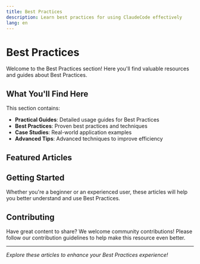 ```yaml
---
title: Best Practices
description: Learn best practices for using ClaudeCode effectively
lang: en
---
```


# Best Practices

Welcome to the Best Practices section! Here you'll find valuable resources and guides about Best Practices.

## What You'll Find Here

This section contains:

- **Practical Guides**: Detailed usage guides for Best Practices
- **Best Practices**: Proven best practices and techniques
- **Case Studies**: Real-world application examples
- **Advanced Tips**: Advanced techniques to improve efficiency

## Featured Articles

<Cards>
  <Card 
    title="The Master Engineering Workflow That Delivers 5x Productivity" 
    description="Discover the systematic prompt engineering workflow used by top engineers to achieve 5x higher throughput. Learn how to plan engineering projects from scratch with structured exploration, clarifying questions, file tree diagrams, and detailed change plans."
    href="/docs/en/best-practices/master-engineering-workflow-5x-productivity" 
  />
  <Card 
    title="99.9% AI-Driven Development: A Comprehensive Implementation Guide" 
    description="Learn how to achieve near-complete AI automation in software development through systematic practices, advanced tooling, and proven architectural patterns that enable rapid, high-quality code delivery."
    href="/docs/en/best-practices/99-percent-ai-development-comprehensive-guide" 
  />
  <Card 
    title="How I use Claude Code (+ my best tips)" 
    description="A comprehensive guide from a Cursor power user who switched to Claude Code, including practical tips, workflow optimization, and real-world usage patterns."
    href="/docs/en/best-practices/builder-claude-code" 
  />
  <Card 
    title="Cal Rueb's Claude Code Best Practices" 
    description="Essential Claude Code best practices from Anthropic's Cal Rueb, covering everything from basic setup to advanced techniques with embedded YouTube video."
    href="/docs/en/best-practices/cal-rueb-claude-code-best-practices" 
  />
  <Card 
    title="Claude Code Best Practices" 
    description="Best practices for effective agentic coding with Claude Code."
    href="/docs/en/best-practices/claude-code-best-practices" 
  />
  <Card 
    title="Effective Context Engineering for AI Agents" 
    description="A comprehensive guide to context engineering - the evolution from prompt engineering to managing the holistic state available to LLMs for building steerable, effective agents. Learn strategies for optimizing context windows, managing attention budgets, and designing efficient agent architectures."
    href="/docs/en/best-practices/effective-context-engineering-for-ai-agents" 
  />
  <Card 
    title="From Random Conversations to Reproducible Production: A Claude Code Advanced Workflow Guide" 
    description="Transform chaotic AI-assisted development into a structured, document-first, diff-driven workflow that delivers predictable results through systematic planning and execution."
    href="/docs/en/best-practices/claude-code-production-workflow" 
  />
  <Card 
    title="My Current AI Dev Workflow" 
    description="Peter Steinberger's optimized AI development workflow using Ghostty, Claude Code, and minimal tooling for maximum productivity"
    href="/docs/en/best-practices/optimal-ai-development-workflow" 
  />
  <Card 
    title="33 Claude Code Setup Tips You NEED to Know" 
    description="Master Claude Code with 33 essential tips covering shortcuts, prompting techniques, MCP servers, project rules, and automation hooks. Transform from beginner to expert level productivity."
    href="/docs/en/best-practices/claude-code-setup-tips" 
  />
  <Card 
    title="One and a Half Months of Intensive Claude Code Usage Experience" 
    description="Personal experience and insights from intensive use of Claude Code over one and a half months"
    href="/docs/en/best-practices/onevcat-claude-code-experience" 
  />
  <Card 
    title="6 Weeks of Claude Code" 
    description="A retrospective on using Claude Code for 6 weeks in production development"
    href="/docs/en/best-practices/six-weeks-of-claude-code" 
  />
  <Card 
    title="How I Use Claude Code" 
    description="A comprehensive guide to effective Claude Code usage patterns, from thread management to MCP servers, planning modes, and productivity tips for AI-assisted development."
    href="/docs/en/best-practices/how-i-use-claude-code" 
  />
  <Card 
    title="Field Notes From Shipping Real Code With Claude" 
    description="A comprehensive guide to AI-assisted development that actually works in production. Learn the three modes of vibe-coding, infrastructure setup, and the sacred rule of human-written tests."
    href="/docs/en/best-practices/field-notes-shipping-real-code-claude" 
  />
  <Card 
    title="Claude Code is My Computer" 
    description="A deep dive into using Claude Code in no-prompt mode for daily development tasks. Learn how to leverage AI for content shipping, code extraction, automation, and system management."
    href="/docs/en/best-practices/claude-code-is-my-computer" 
  />
  <Card 
    title="Andrej Karpathy on the Evolution of LLM-Assisted Coding: Philosophy Meets Practice" 
    description="Insights from AI legend Andrej Karpathy on multi-layered LLM coding workflows, combined with practical Claude Code techniques and strategies for optimal AI-assisted development."
    href="/docs/en/best-practices/karpathy-llm-coding-evolution" 
  />
  <Card 
    title="Claude Code Complete Guide: 26 Core Features + Practical Tips (Must Collect!)" 
    description="Claude Code is incredibly powerful! This comprehensive guide systematically breaks down 26 key features, from basic commands to context compression, from code assistance to GitHub automation, many uses go beyond traditional understanding of AI coding."
    href="/docs/en/best-practices/claude-code-comprehensive-guide" 
  />
  <Card 
    title="Mastering AI-Driven Development with Vibe Coding" 
    description="Complete strategic framework for software developers to maximize AI tools value. Learn foundational mindset, project planning, implementation workflow, and advanced techniques for professional AI-assisted development."
    href="/docs/en/best-practices/yc-vibe-coding-mastering-ai-driven-development" 
  />
</Cards>

## Getting Started

Whether you're a beginner or an experienced user, these articles will help you better understand and use Best Practices.

## Contributing

Have great content to share? We welcome community contributions! Please follow our contribution guidelines to help make this resource even better.

---

*Explore these articles to enhance your Best Practices experience!*